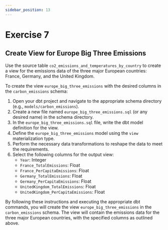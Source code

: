 ```yaml
---
sidebar_position: 13
---
```


# Exercise 7

## Create View for Europe Big Three Emissions

Use the source table `co2_emissions_and_temperatures_by_country` to create a view for the emissions data of the three major European countries: France, Germany, and the United Kingdom.

To create the view `europe_big_three_emissions` with the desired columns in the `carbon_emissions` schema:

1. Open your dbt project and navigate to the appropriate schema directory (e.g., `models/carbon_emissions`).
2. Create a new file named `europe_big_three_emissions.sql` (or any desired name) in the schema directory.
3. In the `europe_big_three_emissions.sql` file, write the dbt model definition for the view.
4. Define the `europe_big_three_emissions` model using the `view` materialization type.
5. Perform the necessary data transformations to reshape the data to meet the requirements.
6. Select the following columns for the output view:
   - `Year`: Integer
   - `France_TotalEmissions`: Float
   - `France_PerCapitaEmissions`: Float
   - `Germany_TotalEmissions`: Float
   - `Germany_PerCapitaEmissions`: Float
   - `UnitedKingdom_TotalEmissions`: Float
   - `UnitedKingdom_PerCapitaEmissions`: Float

By following these instructions and executing the appropriate dbt commands, you will create the view `europe_big_three_emissions` in the `carbon_emissions` schema. The view will contain the emissions data for the three major European countries, with the specified columns as outlined above.